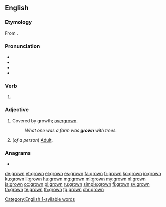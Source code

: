 ==English==

===Etymology===
From {{inherited|en|enm|growen}}.

===Pronunciation===
* {{IPA|/ˈɡɹɔʊn/|lang=en}}
* {{audio|en-us-grown.ogg|Audio (US)|lang=en}}
* {{rhymes|əʊn|lang=en}}
* {{homophones|lang=en|groan}}
[[Category:English 1-syllable words]]

===Verb===
{{head|en|past participle|cat2=irregular past participles}}

# {{inflection of|grow||past|part|lang=en}}

===Adjective===
{{en-adj}}

# Covered by growth; [[overgrown]].
#: ''What one was a farm was '''grown''' with trees.''
# {{lb|en|US}} (''of a person'') [[adult#Adjective|Adult]].

===Anagrams===
* {{l|en|wrong}}

[[de:grown]]
[[et:grown]]
[[el:grown]]
[[es:grown]]
[[fa:grown]]
[[fr:grown]]
[[ko:grown]]
[[io:grown]]
[[ku:grown]]
[[li:grown]]
[[hu:grown]]
[[mg:grown]]
[[ml:grown]]
[[my:grown]]
[[nl:grown]]
[[ja:grown]]
[[oc:grown]]
[[pl:grown]]
[[ru:grown]]
[[simple:grown]]
[[fi:grown]]
[[sv:grown]]
[[ta:grown]]
[[te:grown]]
[[th:grown]]
[[tg:grown]]
[[chr:grown]]